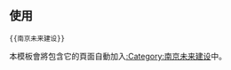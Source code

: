 {{未来建设|南京|image=[[File:Nanjing Zifeng Tower 紫峰大厦2.jpg|50px]]}}
<noinclude>[[Category:中国大陆未来建设模板|{{PAGENAME}}]]

== 使用 ==
<pre>{{南京未来建设}}</pre>

本模板會將包含它的頁面自動加入[[:Category:南京未来建设]]中。
</noinclude>